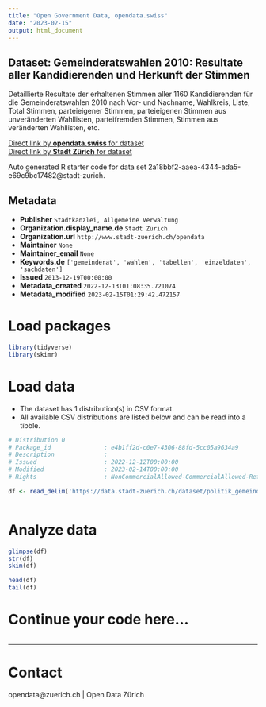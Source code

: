 ```yaml
---
title: "Open Government Data, opendata.swiss"
date: "2023-02-15"
output: html_document
---
```


## Dataset: Gemeinderatswahlen 2010: Resultate aller Kandidierenden und Herkunft der Stimmen

Detaillierte Resultate der erhaltenen Stimmen aller 1160 Kandidierenden für die Gemeinderatswahlen 2010 nach Vor- und Nachname, Wahlkreis, Liste, Total Stimmen, parteieigener Stimmen, parteieigenen Stimmen aus unveränderten Wahllisten, parteifremden Stimmen, Stimmen aus veränderten Wahllisten, etc.

[Direct link by **opendata.swiss** for dataset](https://opendata.swiss/de/dataset/gemeinderatswahlen-2010-resultate-aller-kandidierenden-und-herkunft-der-stimmen1)<br>
[Direct link by **Stadt Zürich** for dataset](https://data.stadt-zuerich.ch/dataset/politik_gemeinderatswahlen_2010_resultate)

Auto generated R starter code for data set 2a18bbf2-aaea-4344-ada5-e69c9bc17482@stadt-zurich.

## Metadata

- **Publisher** `Stadtkanzlei, Allgemeine Verwaltung`
- **Organization.display_name.de** `Stadt Zürich`
- **Organization.url** `http://www.stadt-zuerich.ch/opendata`
- **Maintainer** `None`
- **Maintainer_email** `None`
- **Keywords.de** `['gemeinderat', 'wahlen', 'tabellen', 'einzeldaten', 'sachdaten']`
- **Issued** `2013-12-19T00:00:00`
- **Metadata_created** `2022-12-13T01:08:35.721074`
- **Metadata_modified** `2023-02-15T01:29:42.472157`


# Load packages

```r

library(tidyverse)
library(skimr)

```

# Load data

-   The dataset has 1 distribution(s) in CSV format.
-   All available CSV distributions are listed below and can be read into a tibble.

```r

# Distribution 0
# Package_id               : e4b1ff2d-c0e7-4306-88fd-5cc05a9634a9
# Description              : 
# Issued                   : 2022-12-12T00:00:00
# Modified                 : 2023-02-14T00:00:00
# Rights                   : NonCommercialAllowed-CommercialAllowed-ReferenceNotRequired

df <- read_delim('https://data.stadt-zuerich.ch/dataset/politik_gemeinderatswahlen_2010_resultate/download/GRW_2010_resultate_kandidierende_und_herkunft_der_stimmen.csv')



```

# Analyze data

```r

glimpse(df)
str(df)
skim(df)

head(df)
tail(df)

```

# Continue your code here...

```r

```

------------------------------------------------------------------------

# Contact

opendata@zuerich.ch | Open Data Zürich
